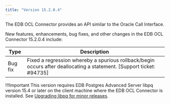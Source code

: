 ```yaml
---
title: "Version 15.2.0.4"
---
```

The EDB OCL Connector provides an API similar to the Oracle Call Interface.

New features, enhancements, bug fixes, and other changes in the EDB OCL Connector 15.2.0.4 include:

|  Type   |                                                                       Description                                                                        |
| ------- | -------------------------------------------------------------------------------------------------------------------------------------------------------- |
| Bug fix | Fixed a regression whereby a spurious rollback/begin occurs after deallocating a statement. [Support ticket: #94735]|

!!!Important
   This version requires EDB Postgres Advanced Server libpq version 15.4 or later on the client machine where the EDB OCL Connector is installed. See [Upgrading libpq for minor releases](../03_libpq_compatibility/#upgrading-libpq-for-minor-releases-of-epas).

